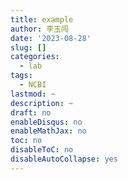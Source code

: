 ---
title: example
author: 李玉闯
date: '2023-08-28'
slug: []
categories:
  - lab
tags:
  - NCBI
lastmod: ~
description: ~
draft: no
enableDisqus: no
enableMathJax: no
toc: no
disableToC: no
disableAutoCollapse: yes
---

